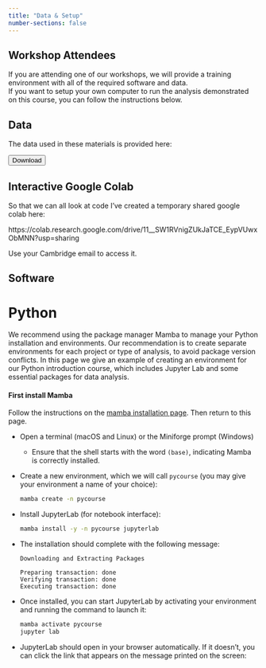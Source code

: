 ```yaml
---
title: "Data & Setup"
number-sections: false
---
```


<!-- 
Note for Training Developers:
We provide instructions for commonly-used software as commented sections below.
Uncomment the sections relevant for your materials, and add additional instructions where needed (e.g. specific packages used).
Note that we use tabsets to provide instructions for all three major operating systems.
-->

::: {.callout-tip level=2}
## Workshop Attendees

If you are attending one of our workshops, we will provide a training environment with all of the required software and data.  
If you want to setup your own computer to run the analysis demonstrated on this course, you can follow the instructions below.
:::



## Data

The data used in these materials is provided here:

<!--
```(is R script)
#| echo: false
download_link(
  link = "https://raw.githubusercontent.com/KaviHShah/Intro-to-Python/refs/heads/main/course_files/data.zip",
  button_label = "Download ZIP file",
  button_type = "primary",
  has_icon = TRUE,
  icon = "fa fa-save",
  self_contained = FALSE
)
```
-->

<!-- Note for Training Developers: add the link to 'href' -->

<a href="https://raw.githubusercontent.com/KaviHShah/Intro-to-Python/refs/heads/main/course_files/data.zip">
  <button class="btn"><i class="fa fa-download"></i> Download</button>
</a>



## Interactive Google Colab

So that we can all look at code I've created a temporary shared google colab here:

https://colab.research.google.com/drive/11__SW1RVnigZUkJaTCE_EypVUwxObMNN?usp=sharing

Use your Cambridge email to access it.

## Software

<!--

### Quarto

To develop and render the course materials website, you will need to install _Quarto_:

- Download and install [Quarto](https://quarto.org/docs/get-started/) (available for all major OS). 
- If you are developing materials using executable `.qmd` documents, it is recommended that you also install the extensions for your favourite IDE (e.g. RStudio, VS Code).
- If you are developing materials using **JupyterLab** or **Jupyter Notebooks**, please install [Jupytext](https://jupytext.readthedocs.io/en/latest/install.html).
  - Use the [paired notebook](https://jupytext.readthedocs.io/en/latest/paired-notebooks.html) feature to have synchronised `.ipynb`/`.qmd` files. Only `.qmd` files should be pushed to the repository (`.ipynb` files have been added to `.gitignore`).


### R and RStudio

::: {.tabset group="os"}

#### Windows

Download and install all these using default options:

- [R](https://cran.r-project.org/bin/windows/base/release.html)
- [RTools](https://cran.r-project.org/bin/windows/Rtools/)
- [RStudio](https://www.rstudio.com/products/rstudio/download/#download)

#### Mac OS

Download and install all these using default options:

- [R](https://cran.r-project.org/bin/macosx/)
- [RStudio](https://www.rstudio.com/products/rstudio/download/#download)

#### Linux

- Go to the [R installation](https://cran.r-project.org/bin/linux/) folder and look at the instructions for your distribution.
- Download the [RStudio](https://www.rstudio.com/products/rstudio/download/#download) installer for your distribution and install it using your package manager.

:::
-->

<!--

### Conda

Open a terminal and run:

```bash
wget -q -O - https://repo.anaconda.com/miniconda/Miniconda3-latest-Linux-x86_64.sh
bash Miniconda3-latest-Linux-x86_64.sh -b
rm Miniconda3-latest-Linux-x86_64.sh
conda init
conda config --add channels defaults; conda config --add channels bioconda; conda config --add channels conda-forge; conda config --set channel_priority strict
conda install -y mamba
```

Note: Windows users can use WSL2 (see @wsl).
-->

<!--
### Singularity

::: {.panel-tabset group="os"}

#### Windows

You can use _Singularity_ from the _Windows Subsystem for Linux_ (see @wsl).  
Once you setup WSL, you can follow the instructions for Linux.

#### Mac OS

Singularity is [not available for Mac OS](https://docs.sylabs.io/guides/3.0/user-guide/installation.html#install-on-windows-or-mac).

#### Linux

These instructions are for _Ubuntu_ or _Debian_-based distributions[^1].

[^1]: See the [Singularity documentation page](https://docs.sylabs.io/guides/3.0/user-guide/installation.html#install-on-linux) for other distributions.

```bash
sudo apt update && sudo apt upgrade && sudo apt install runc
CODENAME=$(lsb_release -c | sed 's/Codename:\t//')
wget -O singularity.deb https://github.com/sylabs/singularity/releases/download/v3.10.2/singularity-ce_3.10.2-${CODENAME}_amd64.deb
sudo dpkg -i singularity.deb
rm singularity.deb
```

:::
-->


<!-- 
### Visual Studio Code

::: {.panel-tabset group="os"}

#### Windows

- Go to the [Visual Studio Code download page](https://code.visualstudio.com/Download) and download the installer for your operating system. 
  Double-click the downloaded file to install the software, accepting all the default options. 
- After completing the installation, go to your Windows Menu, search for "Visual Studio Code" and launch the application. 
- Go to "_File > Preferences > Settings_", then select "_Text Editor > Files_" on the drop-down menu on the left. Scroll down to the section named "_EOL_" and choose "_\\n_" (this will ensure that the files you edit on Windows are compatible with the Linux operating system).

#### Mac OS

- Go to the [Visual Studio Code download page](https://code.visualstudio.com/Download) and download the installer for Mac.
- Go to the Downloads folder and double-click the file you just downloaded to extract the application. Drag-and-drop the "Visual Studio Code" file to your "Applications" folder. 
- You can now open the installed application to check that it was installed successfully (the first time you launch the application you will get a warning that this is an application downloaded from the internet - you can go ahead and click "Open").

#### Linux (Ubuntu)

- Go to the [Visual Studio Code download page](https://code.visualstudio.com/Download) and download the installer for your Linux distribution. Install the package using your system's installer.

:::
 -->

<!-- 
## WSL2

There are detailed instructions on how to install WSL on the [Microsoft documentation page](https://learn.microsoft.com/en-us/windows/wsl/install). 
But briefly:

- Click the Windows key and search for  _Windows PowerShell_, right-click on the app and choose **Run as administrator**. 
- Answer "Yes" when it asks if you want the App to make changes on your computer. 
- A terminal will open; run the command: `wsl --install`. 
  - This should start installing "ubuntu". 
  - It may ask for you to restart your computer. 
- After restart, click the Windows key and search for _Ubuntu_, click on the App and it should open a new terminal. 
- Follow the instructions to create a username and password (you can use the same username and password that you have on Windows, or a different one - it's your choice). 
  - **Note:** when you type your password nothing seems to be happening as the cursor doesn't move. However, the terminal is recording your password as you type. You will be asked to type the new password again to confirm it, so you can always try again if you get it wrong the first time.
- You should now have access to a Ubuntu Linux terminal. 
  This behaves very much like a regular Ubuntu server, and you can install apps using the `sudo apt install` command as usual. 


### Configuring WSL2

After installation, it is useful to **create shortcuts to your files on Windows**. 
Your main `C:\` drive is located in `/mnt/c/` and other drives will be equally available based on their letter. 
It may be convenient to create shortcuts to commonly-used directories, which you can do using _symbolic links_. 
Here are some commands to automatically create shortcuts to your Windows "Documents",  "Desktop" and "Downloads" folders:

```bash
ln -s $(wslpath $(powershell.exe '[environment]::getfolderpath("mydocuments")')) ~/Documents
ln -s $(wslpath $(powershell.exe '[environment]::getfolderpath("desktop")')) ~/Desktop
ln -s $(wslpath $(powershell.exe '[environment]::getfolderpath("downloads")')) ~/Downloads
```

You may also want to configure the Windows terminal to automatically open _WSL2_ (instead of the default Windows Command Prompt or Powershell):

- Search for and open the "<i class="fa-solid fa-terminal"></i> Terminal" application.
- Click on the downward arrow <i class="fa-solid fa-chevron-down"></i> in the toolbar.
- Click on "<i class="fa-solid fa-gear"></i> Settings".
- Under "Default Profile" select "<i class="fa-brands fa-linux"></i> Ubuntu". 
-->

# Python

We recommend using the package manager Mamba to manage your Python installation and environments. 
Our recommendation is to create separate environments for each project or type of analysis, to avoid package version conflicts. 
In this page we give an example of creating an environment for our Python introduction course, which includes Jupyter Lab and some essential packages for data analysis. 

:::{.callout-important}
#### First install Mamba

Follow the instructions on the [mamba installation page](https://cambiotraining.github.io/software-installation/materials/mamba.html). 
Then return to this page.
:::

* Open a terminal (macOS and Linux) or the Miniforge prompt (Windows)
  * Ensure that the shell starts with the word `(base)`, indicating Mamba is correctly installed.
* Create a new environment, which we will call `pycourse` (you may give your environment a name of your choice):

    ```bash
    mamba create -n pycourse
    ```

* Install JupyterLab (for notebook interface):

    ```bash
    mamba install -y -n pycourse jupyterlab
    ```

* The installation should complete with the following message: 

    ```
    Downloading and Extracting Packages

    Preparing transaction: done
    Verifying transaction: done
    Executing transaction: done
    ```

* Once installed, you can start JupyterLab by activating your environment and running the command to launch it:

    ```bash
    mamba activate pycourse
    jupyter lab
    ```

* JupyterLab should open in your browser automatically. If it doesn't, you can click the link that appears on the message printed on the screen:
